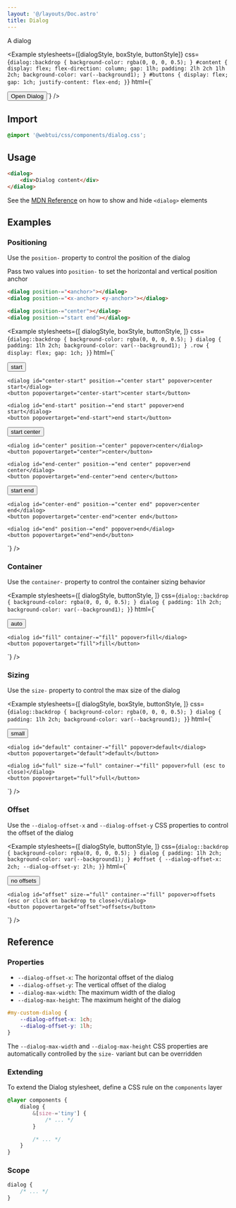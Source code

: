 ```yaml
---
layout: '@/layouts/Doc.astro'
title: Dialog
---
```



A dialog

<Example
    stylesheets={[dialogStyle, boxStyle, buttonStyle]}
    css={`
        dialog::backdrop {
            background-color: rgba(0, 0, 0, 0.5);
        }
        #content {
            display: flex;
            flex-direction: column;
            gap: 1lh;
            padding: 2lh 2ch 1lh 2ch;
            background-color: var(--background1);
        }
        #buttons {
            display: flex;
            gap: 1ch;
            justify-content: flex-end;
        }
    `}
    html={`<dialog id="dialog" popover>
    <div box-="round" id="content">
        <p>Are you sure you want to delete this?</p>
        <div id="buttons">
            <button box-="round">Cancel</button>
            <button box-="round">Delete</button>
        </div>
    </div>
</dialog>
<button popovertarget="dialog">Open Dialog</button>`}
/>

## Import

```css
@import '@webtui/css/components/dialog.css';
```

## Usage

```html
<dialog>
    <div>Dialog content</div>
</dialog>
```

See the [MDN Reference](https://developer.mozilla.org/en-US/docs/Web/HTML/Reference/Elements/dialog) on how to show and hide `<dialog>` elements

## Examples

### Positioning

Use the `position-` property to control the position of the dialog

Pass two values into `position-` to set the horizontal and vertical position anchor

```html
<dialog position-="<anchor>"></dialog>
<dialog position-="<x-anchor> <y-anchor>"></dialog>

<dialog position-="center"></dialog>
<dialog position-="start end"></dialog>
```

<Example 
    stylesheets={[
        dialogStyle, 
        boxStyle, 
        buttonStyle,
    ]}
css={`
dialog::backdrop {
    background-color: rgba(0, 0, 0, 0.5);
}
dialog {
    padding: 1lh 2ch;
    background-color: var(--background1);
}
.row {
    display: flex;
    gap: 1ch;
}
`}
html={`<div class="row">
    <dialog id="start" position-="start" popover>start</dialog>
    <button popovertarget="start">start</button>

    <dialog id="center-start" position-="center start" popover>center start</dialog>
    <button popovertarget="center-start">center start</button>

    <dialog id="end-start" position-="end start" popover>end start</dialog>
    <button popovertarget="end-start">end start</button>

</div>

<div class="row">
    <dialog id="start-center" position-="start center" popover>start center</dialog>
    <button popovertarget="start-center">start center</button>

    <dialog id="center" position-="center" popover>center</dialog>
    <button popovertarget="center">center</button>

    <dialog id="end-center" position-="end center" popover>end center</dialog>
    <button popovertarget="end-center">end center</button>

</div>

<div class="row">
    <dialog id="start-end" position-="start end" popover>start end</dialog>
    <button popovertarget="start-end">start end</button>

    <dialog id="center-end" position-="center end" popover>center end</dialog>
    <button popovertarget="center-end">center end</button>

    <dialog id="end" position-="end" popover>end</dialog>
    <button popovertarget="end">end</button>

</div>`}
/>

### Container

Use the `container-` property to control the container sizing behavior

<Example 
    stylesheets={[
        dialogStyle, 
        buttonStyle,
    ]}
css={`
dialog::backdrop {
    background-color: rgba(0, 0, 0, 0.5);
}
dialog {
    padding: 1lh 2ch;
    background-color: var(--background1);
}
`}
html={`<div class="row">
    <dialog id="auto" container-="auto" popover>auto</dialog>
    <button popovertarget="auto">auto</button>

    <dialog id="fill" container-="fill" popover>fill</dialog>
    <button popovertarget="fill">fill</button>

</div>`}
/>

### Sizing

Use the `size-` property to control the max size of the dialog

<Example 
    stylesheets={[
        dialogStyle, 
        boxStyle, 
        buttonStyle,
    ]}
css={`
dialog::backdrop {
    background-color: rgba(0, 0, 0, 0.5);
}
dialog {
    padding: 1lh 2ch;
    background-color: var(--background1);
}
`}
html={`<div class="row">
    <dialog id="small" size-="small" container-="fill" popover>small</dialog>
    <button popovertarget="small">small</button>

    <dialog id="default" container-="fill" popover>default</dialog>
    <button popovertarget="default">default</button>

    <dialog id="full" size-="full" container-="fill" popover>full (esc to close)</dialog>
    <button popovertarget="full">full</button>

</div>`}
/>

### Offset

Use the `--dialog-offset-x` and `--dialog-offset-y` CSS properties to control the offset of the dialog

<Example 
    stylesheets={[
        dialogStyle, 
        buttonStyle,
    ]}
css={`
dialog::backdrop {
    background-color: rgba(0, 0, 0, 0.5);
}
dialog {
    padding: 1lh 2ch;
    background-color: var(--background1);
}
#offset {
    --dialog-offset-x: 2ch;
    --dialog-offset-y: 2lh;
}
`}
html={`<div class="row">
    <dialog id="full" size-="full" container-="fill" popover>no offsets (esc to close)</dialog>
    <button popovertarget="full">no offsets</button>

    <dialog id="offset" size-="full" container-="fill" popover>offsets (esc or click on backdrop to close)</dialog>
    <button popovertarget="offset">offsets</button>

</div>`}
/>

## Reference

### Properties

- `--dialog-offset-x`: The horizontal offset of the dialog
- `--dialog-offset-y`: The vertical offset of the dialog
- `--dialog-max-width`: The maximum width of the dialog
- `--dialog-max-height`: The maximum height of the dialog

```css
#my-custom-dialog {
    --dialog-offset-x: 1ch;
    --dialog-offset-y: 1lh;
}
```

The `--dialog-max-width` and `--dialog-max-height` CSS properties are automatically controlled by the `size-` variant but can be overridden

### Extending

To extend the Dialog stylesheet, define a CSS rule on the `components` layer

```css
@layer components {
    dialog {
        &[size-='tiny'] {
            /* ... */
        }

        /* ... */
    }
}
```

### Scope

```css
dialog {
    /* ... */
}
```
